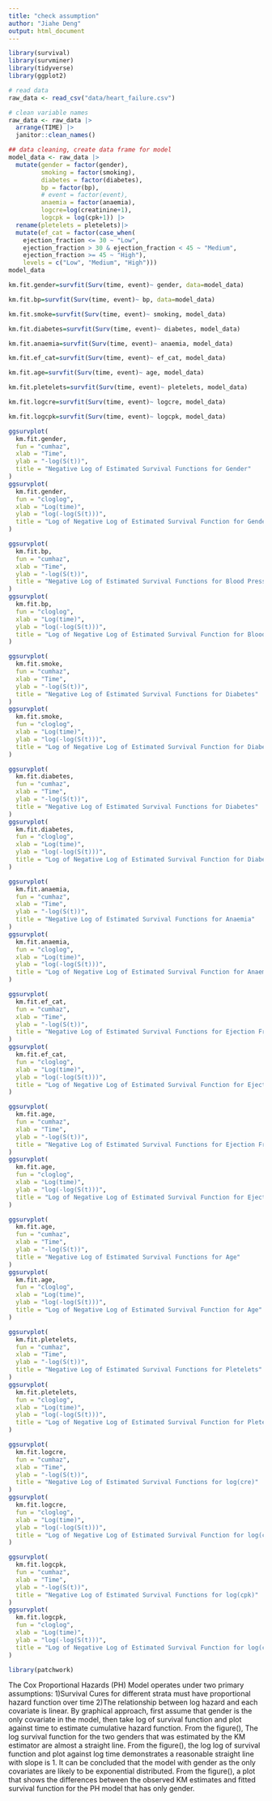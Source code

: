 ```yaml
---
title: "check assumption"
author: "Jiahe Deng"
output: html_document
---
```


```r
library(survival)
library(survminer)
library(tidyverse)
library(ggplot2)
```
```r
# read data
raw_data <- read_csv("data/heart_failure.csv")

# clean variable names
raw_data <- raw_data |>
  arrange(TIME) |>
  janitor::clean_names()

## data cleaning, create data frame for model
model_data <- raw_data |>
  mutate(gender = factor(gender),
         smoking = factor(smoking),
         diabetes = factor(diabetes),
         bp = factor(bp),
         # event = factor(event),
         anaemia = factor(anaemia),
         logcre=log(creatinine+1),
         logcpk = log(cpk+1)) |>
  rename(pletelets = pletelets)|>
  mutate(ef_cat = factor(case_when(
    ejection_fraction <= 30 ~ "Low",
    ejection_fraction > 30 & ejection_fraction < 45 ~ "Medium",
    ejection_fraction >= 45 ~ "High"),
    levels = c("Low", "Medium", "High")))
model_data
```


```r
km.fit.gender=survfit(Surv(time, event)~ gender, data=model_data)

km.fit.bp=survfit(Surv(time, event)~ bp, data=model_data)

km.fit.smoke=survfit(Surv(time, event)~ smoking, model_data)

km.fit.diabetes=survfit(Surv(time, event)~ diabetes, model_data)

km.fit.anaemia=survfit(Surv(time, event)~ anaemia, model_data)

km.fit.ef_cat=survfit(Surv(time, event)~ ef_cat, model_data)

km.fit.age=survfit(Surv(time, event)~ age, model_data)

km.fit.pletelets=survfit(Surv(time, event)~ pletelets, model_data)

km.fit.logcre=survfit(Surv(time, event)~ logcre, model_data)

km.fit.logcpk=survfit(Surv(time, event)~ logcpk, model_data)
```
```r
ggsurvplot(
  km.fit.gender,
  fun = "cumhaz",
  xlab = "Time",
  ylab = "-log(S(t))",
  title = "Negative Log of Estimated Survival Functions for Gender"
)
ggsurvplot(
  km.fit.gender,
  fun = "cloglog",
  xlab = "Log(time)",
  ylab = "log(-log(S(t)))",
  title = "Log of Negative Log of Estimated Survival Function for Gender"
)

ggsurvplot(
  km.fit.bp,
  fun = "cumhaz",
  xlab = "Time",
  ylab = "-log(S(t))",
  title = "Negative Log of Estimated Survival Functions for Blood Pressure"
)
ggsurvplot(
  km.fit.bp,
  fun = "cloglog",
  xlab = "Log(time)",
  ylab = "log(-log(S(t)))",
  title = "Log of Negative Log of Estimated Survival Function for Blood Pressure"
)

ggsurvplot(
  km.fit.smoke,
  fun = "cumhaz",
  xlab = "Time",
  ylab = "-log(S(t))",
  title = "Negative Log of Estimated Survival Functions for Diabetes"
)
ggsurvplot(
  km.fit.smoke,
  fun = "cloglog",
  xlab = "Log(time)",
  ylab = "log(-log(S(t)))",
  title = "Log of Negative Log of Estimated Survival Function for Diabetes"
)

ggsurvplot(
  km.fit.diabetes,
  fun = "cumhaz",
  xlab = "Time",
  ylab = "-log(S(t))",
  title = "Negative Log of Estimated Survival Functions for Diabetes"
)
ggsurvplot(
  km.fit.diabetes,
  fun = "cloglog",
  xlab = "Log(time)",
  ylab = "log(-log(S(t)))",
  title = "Log of Negative Log of Estimated Survival Function for Diabetes"
)

ggsurvplot(
  km.fit.anaemia,
  fun = "cumhaz",
  xlab = "Time",
  ylab = "-log(S(t))",
  title = "Negative Log of Estimated Survival Functions for Anaemia"
)
ggsurvplot(
  km.fit.anaemia,
  fun = "cloglog",
  xlab = "Log(time)",
  ylab = "log(-log(S(t)))",
  title = "Log of Negative Log of Estimated Survival Function for Anaemia"
)

ggsurvplot(
  km.fit.ef_cat,
  fun = "cumhaz",
  xlab = "Time",
  ylab = "-log(S(t))",
  title = "Negative Log of Estimated Survival Functions for Ejection Fraction"
)
ggsurvplot(
  km.fit.ef_cat,
  fun = "cloglog",
  xlab = "Log(time)",
  ylab = "log(-log(S(t)))",
  title = "Log of Negative Log of Estimated Survival Function for Ejection Fraction"
)

ggsurvplot(
  km.fit.age,
  fun = "cumhaz",
  xlab = "Time",
  ylab = "-log(S(t))",
  title = "Negative Log of Estimated Survival Functions for Ejection Fraction"
)
ggsurvplot(
  km.fit.age,
  fun = "cloglog",
  xlab = "Log(time)",
  ylab = "log(-log(S(t)))",
  title = "Log of Negative Log of Estimated Survival Function for Ejection Fraction"
)
```
```r
ggsurvplot(
  km.fit.age,
  fun = "cumhaz",
  xlab = "Time",
  ylab = "-log(S(t))",
  title = "Negative Log of Estimated Survival Functions for Age"
)
ggsurvplot(
  km.fit.age,
  fun = "cloglog",
  xlab = "Log(time)",
  ylab = "log(-log(S(t)))",
  title = "Log of Negative Log of Estimated Survival Function for Age"
)

ggsurvplot(
  km.fit.pletelets,
  fun = "cumhaz",
  xlab = "Time",
  ylab = "-log(S(t))",
  title = "Negative Log of Estimated Survival Functions for Pletelets"
)
ggsurvplot(
  km.fit.pletelets,
  fun = "cloglog",
  xlab = "Log(time)",
  ylab = "log(-log(S(t)))",
  title = "Log of Negative Log of Estimated Survival Function for Pletelets"
)

ggsurvplot(
  km.fit.logcre,
  fun = "cumhaz",
  xlab = "Time",
  ylab = "-log(S(t))",
  title = "Negative Log of Estimated Survival Functions for log(cre)"
)
ggsurvplot(
  km.fit.logcre,
  fun = "cloglog",
  xlab = "Log(time)",
  ylab = "log(-log(S(t)))",
  title = "Log of Negative Log of Estimated Survival Function for log(cre)"
)

ggsurvplot(
  km.fit.logcpk,
  fun = "cumhaz",
  xlab = "Time",
  ylab = "-log(S(t))",
  title = "Negative Log of Estimated Survival Functions for log(cpk)"
)
ggsurvplot(
  km.fit.logcpk,
  fun = "cloglog",
  xlab = "Log(time)",
  ylab = "log(-log(S(t)))",
  title = "Log of Negative Log of Estimated Survival Function for log(cpk)"
)
```

```r
library(patchwork)
```




The Cox Proportional Hazards (PH) Model operates under two primary assumptions:
  1)Survival Cures for different strata must have proportional hazard function over time
  2)The relationship between log hazard and each covariate is linear.
By graphical approach, first assume that gender is the only covariate in the model, then take log of survival function and plot against time to estimate cumulative hazard function. From the figure(), The log survival function for the two genders that was estimated by the KM estimator are almost a straight line. From the figure(), the log log of survival function and plot against log time demonstrates a reasonable straight line with slope is 1. It can be concluded that the model with gender as the only covariates are likely to be exponential distributed. From the figure(), a plot that shows the differences between the observed KM estimates and fitted survival function for the PH model that has only gender. 





